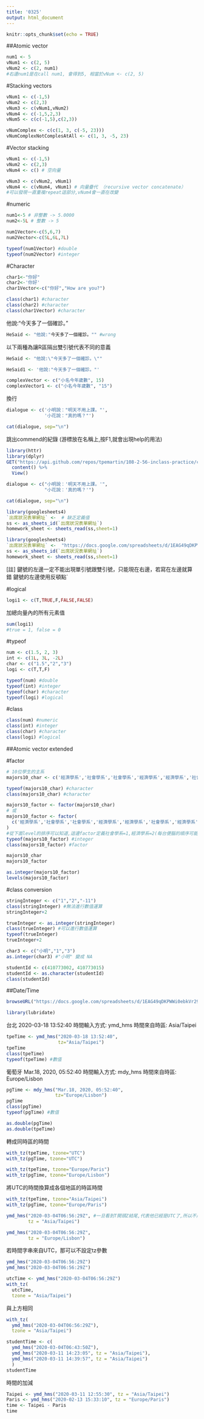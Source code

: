 ```yaml
---
title: '0325'
output: html_document
---
```


```r
knitr::opts_chunk$set(echo = TRUE)
```


##Atomic vector

```r
num1 <- 5
vNum1 <- c(2, 5)
vNum2 <- c(2, num1)
#右邊num1是在call num1, 會得到5, 相當於vNum <- c(2, 5)
```

#Stacking vectors 

```r
vNum1 <- c(-1,5)
vNum2 <- c(2,3)
vNum3 <- c(vNum1,vNum2)
vNum4 <- c(-1,5,2,3)
vNum5 <- c(c(-1,5),c(2,3))
```

```r
vNumComplex <- c(c(1, 3, c(-5, 23)))
vNumComplexNotComplesAtAll <- c(1, 3, -5, 23)
```

#Vector stacking

```r
vNum1 <- c(-1,5)
vNum2 <- c(2,3)
vNum4 <- c() # 空向量
```


```r
vNum3 <- c(vNum2, vNum1)
vNum4 <- c(vNum4, vNum1) # 向量疊代 （recursive vector concatenate）
#可以發現一直重複repeat這部分,vNum4會一直在改變
```

#numeric

```r
num1<-5 # 非整數 -> 5.0000
num2<-5L # 整數 -> 5

num1Vector<-c(5,6,7)
num2Vector<-c(5L,6L,7L)
```

```r
typeof(num1Vector) #double
typeof(num2Vector) #integer
```

#Character

```r
char1<-"你好"
char2<-'你好'
char1Vector<-c("你好","How are you?")
```

```r
class(char1) #character
class(char2) #character
class(char1Vector) #character
```

他說:"今天多了一個確診。"
```r
HeSaid <- "他說:"今天多了一個確診。"" #wrong
```

以下兩種為讓R區隔出雙引號代表不同的意義
```r
HeSaid <- "他說:\"今天多了一個確診。\""
```

```r
HeSaid1 <- '他說:"今天多了一個確診。"'
```

```r
complexVector <- c("小名今年歲數", 15)
complexVector1 <- c("小名今年歲數", "15") 
```

換行
```r
dialogue <- c('小明說："明天不用上課。"', 
              '小花說："真的嗎？"')

cat(dialogue, sep="\n")
```


跳出commend的紀錄
(游標放在名稱上,按F1,就會出現help的用法)
```r
library(httr)
library(dplyr)
GET("https://api.github.com/repos/tpemartin/108-2-56-inclass-practice/commits") %>%
  content() %>%
  View()
```

```r
dialogue <- c("小明說：'明天不用上課。'", 
              "小花說：'真的嗎？'")

cat(dialogue, sep="\n")
```

```r
library(googlesheets4)
`出席狀況表單網址` <-  # 缺乏定義值
ss <- as_sheets_id(`出席狀況表單網址`)
homework_sheet <- sheets_read(ss,sheet=1)
```

```r
library(googlesheets4)
`出席狀況表單網址` <-  "https://docs.google.com/spreadsheets/d/1EAG49qDKPWWi0ebkVr29TLrvVnoBPfkvxYY-J3xLAHY/edit#gid=458686645"
ss <- as_sheets_id(`出席狀況表單網址`)
homework_sheet <- sheets_read(ss,sheet=1)
```

[註]
鍵號的左邊一定不能出現單引號跟雙引號，只能現在右邊，若寫在左邊就算錯
鍵號的左邊使用反頓點`

#logical

```r
logi1 <- c(T,TRUE,F,FALSE,FALSE)
```

加總向量內的所有元素值
```r
sum(logi1)
#true = 1, false = 0
```

#typeof

```r
num <- c(1.5, 2, 3)
int <- c(1L, 3L, -2L)
char <- c("1.5","2","3")
logi <- c(T,T,F)

typeof(num) #double
typeof(int) #integer
typeof(char) #character
typeof(logi) #logical
```

#class

```r
class(num) #numeric
class(int) #integer
class(char) #character
class(logi) #logical
```

##Atomic vector extended

#factor

```r
# 10位學生的主系
majors10_char <- c('經濟學系','社會學系','社會學系','經濟學系','經濟學系','社會學系','經濟學系','經濟學系','經濟學系','社會學系')

typeof(majors10_char) #character
class(majors10_char) #character
```

```r
majors10_factor <- factor(majors10_char)
# 或
majors10_factor <- factor(
  c('經濟學系','社會學系','社會學系','經濟學系','經濟學系','社會學系','經濟學系','經濟學系','經濟學系','社會學系')
)
#從下面level的排序可以知道,這邊factor定義社會學系=1,經濟學系=2(每台便腦的順序可能會不一樣)
typeof(majors10_factor) #integer
class(majors10_factor) #factor
```

```r
majors10_char
majors10_factor
```

```r
as.integer(majors10_factor)
levels(majors10_factor)
```

#class conversion
```r
stringInteger <- c("1","2","-11")
class(stringInteger) #無法進行數值運算
stringInteger+2
```

```r
trueInteger <- as.integer(stringInteger)
class(trueInteger) #可以進行數值運算
typeof(trueInteger)
trueInteger+2
```

```r
char3 <- c("小明","1","3")
as.integer(char3) #"小明" 變成 NA
```

```r
studentId <- c(410773002, 410773015)
studentId <- as.character(studentId)
class(studentId)
```

##Date/Time

```r
browseURL("https://docs.google.com/spreadsheets/d/1EAG49qDKPWWi0ebkVr29TLrvVnoBPfkvxYY-J3xLAHY/edit#gid=458686645")
```

```r
library(lubridate)
```

台北 2020-03-18 13:52:40
時間輸入方式: ymd_hms
時間來自時區: Asia/Taipei
```r
tpeTime <- ymd_hms("2020-03-18 13:52:40",
                   tz="Asia/Taipei")
tpeTime
class(tpeTime)
typeof(tpeTime) #數值
```

葡萄牙 Mar.18, 2020, 05:52:40
時間輸入方式: mdy_hms
時間來自時區: Europe/Lisbon
```r
pgTime <- mdy_hms("Mar.18, 2020, 05:52:40",
                  tz="Europe/Lisbon")
pgTime
class(pgTime)
typeof(pgTime) #數值
```

```r
as.double(pgTime)
as.double(tpeTime)
```

轉成同時區的時間
```r
with_tz(tpeTime, tzone="UTC")
with_tz(pgTime, tzone="UTC")
```

```r
with_tz(tpeTime, tzone="Europe/Paris")
with_tz(pgTime, tzone="Europe/Lisbon")
```

將UTC的時間換算成各個地區的時區時間
```r
with_tz(tpeTime, tzone="Asia/Taipei")
with_tz(pgTime, tzone="Europe/Paris")
```

```r
ymd_hms("2020-03-04T06:56:29Z", #一旦看到T開頭Z結尾,代表他已經是UTC了,所以不用再接tz
        tz = "Asia/Taipei") 

ymd_hms("2020-03-04T06:56:29Z", 
        tz = "Europe/Lisbon")
```

若時間字串來自UTC，那可以不設定tz參數
```r
ymd_hms("2020-03-04T06:56:29Z") 
ymd_hms("2020-03-04T06:56:29Z")
```

```r
utcTime <- ymd_hms("2020-03-04T06:56:29Z") 
with_tz(
  utcTime, 
  tzone = "Asia/Taipei") 
```

與上方相同
```r
with_tz(
  ymd_hms("2020-03-04T06:56:29Z"), 
  tzone = "Asia/Taipei") 
```

```r
studentTime <- c(
  ymd_hms("2020-03-04T06:43:50Z"), 
  ymd_hms("2020-03-11 14:23:05", tz = "Asia/Taipei"), 
  ymd_hms("2020-03-11 14:39:57", tz = "Asia/Taipei")
  )
studentTime
```

時間的加減
```r
Taipei <- ymd_hms("2020-03-11 12:55:30", tz = "Asia/Taipei")
Paris <- ymd_hms("2020-02-13 15:33:10", tz = "Europe/Paris")
time <- Taipei - Paris
time
```


